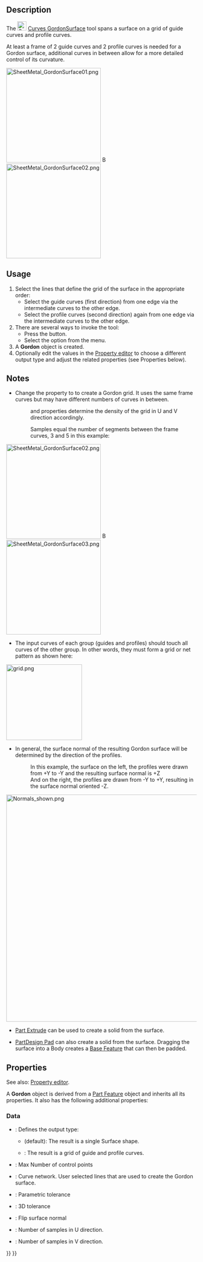 <languages/>
<translate>

<!--T:1-->
{{Docnav
|[[Curves_Pipeshell|Pipeshell]]
|[[Curves_SegmentSurface|SegmentSurface]]
|[[Curves_Workbench|Curves]]
|IconL=Curves_Pipeshell.svg
|IconR=Curves_SegmentSurface.svg
|IconC=Curves_workbench_icon.svg
}}

<!--T:2-->
{{GuiCommand
|Name=Curves GordonSurface
|MenuLocation=Surfaces → Gordon surface
|Workbenches=[[Curves_Workbench|Curves]]
}}

==Description== <!--T:3-->

<!--T:4-->
The [[Image:Curves_GordonSurface.svg|24px]] [[Curves_GordonSurface|Curves GordonSurface]] tool spans a surface on a grid of guide curves and profile curves.

<!--T:17-->
At least a frame of 2 guide curves and 2 profile curves is needed for a Gordon surface, additional curves in between allow for a more detailed control of its curvature.

</translate>
[[Image:SheetMetal_GordonSurface01.png|250px]] [[Image:Button_right.svg|16px|link=]]
[[Image:SheetMetal_GordonSurface02.png|250px]]
<translate>

<!--T:18-->
{{Caption|A grid of 3 guides (yellow) and 4 profiles (purple) → A Gordon surface}}

==Usage== <!--T:5-->

<!--T:6-->
# Select the lines that define the grid of the surface in the appropriate order:
#* Select the guide curves (first direction) from one edge via the intermediate curves to the other edge.
#* Select the profile curves (second direction) again from one edge via the intermediate curves to the other edge.
# There are several ways to invoke the tool:
#* Press the {{Button|[[Image:Curves_GordonSurface.svg|16px]] [[Curves_GordonSurface|Gordon surface]]}} button.
#* Select the {{MenuCommand|Surfaces → [[Image:Curves_GordonSurface.svg|16px]] Gordon surface}} option from the menu.
# A '''Gordon''' object is created.
# Optionally edit the values in the [[Property_editor|Property editor]] to choose a different output type and adjust the related properties (see Properties below).

==Notes== <!--T:7-->

<!--T:13-->
* Change the {{PropertyData|Output}} property to {{Value|Wireframe}} to create a Gordon grid. It uses the same frame curves but may have different numbers of curves in between.
*: {{PropertyData|Samples U}} and {{PropertyData|Samples V}} properties determine the density of the grid in U and V direction accordingly.
*: Samples equal the number of segments between the frame curves, 3 and 5 in this example:

</translate>
[[Image:SheetMetal_GordonSurface02.png|250px]] [[Image:Button_right.svg|16px|link=]]
[[Image:SheetMetal_GordonSurface03.png|250px]]
<translate>

<!--T:19-->
{{Caption|Gordon surface → Gordon grid, the same object with Output property set to Wireframe}}

<!--T:20-->
* The input curves of each group (guides and profiles) should touch all curves of the other group. In other words, they must form a grid or net pattern as shown here:

</translate>
[[File:grid.png|200px]]
<translate>

<!--T:21-->
* In general, the surface normal of the resulting Gordon surface will be determined by the direction of the profiles.
*: In this example, the surface on the left, the profiles were drawn from +Y to -Y and the resulting surface normal is +Z
*: And on the right, the profiles are drawn from -Y to +Y, resulting in the surface normal oriented -Z.

</translate>
[[File:Normals shown.png|600px]]
<translate>

<!--T:15-->
* [[Part_Extrude|Part Extrude]] can be used to create a solid from the surface.

<!--T:16-->
* [[PartDesign_Pad|PartDesign Pad]] can also create a solid from the surface. Dragging the surface into a Body creates a [[PartDesign_Body#Base_Feature|Base Feature]] that can then be padded.

==Properties== <!--T:9-->

<!--T:22-->
See also: [[Property_editor|Property editor]].

<!--T:23-->
A '''Gordon''' object is derived from a [[Part_Feature|Part Feature]] object and inherits all its properties. It also has the following additional properties:

===Data=== <!--T:24-->

<!--T:25-->
{{TitleProperty|Base}}

<!--T:26-->
* {{PropertyData|Output|Enumeration}}: Defines the output type: 
** {{Value|Surface}} (default): The result is a single Surface shape.
** {{Value|Wireframe}}: The result is a grid of guide and profile curves.

<!--T:27-->
{{TitleProperty|Gordon}}

<!--T:28-->
* {{PropertyData|Max Ctrl Pts|Integer}}: Max Number of control points
* {{PropertyData|Sources|LinkList}}: Curve network. User selected lines that are used to create the Gordon surface.
* {{PropertyData|Tol2D|Float|Hidden}}: Parametric tolerance
* {{PropertyData|Tol3D|Float}}: 3D tolerance

<!--T:29-->
{{TitleProperty|Surface}}

<!--T:30-->
* {{PropertyData|Flip Normal|Bool}}: Flip surface normal

<!--T:31-->
{{TitleProperty|Wireframe}}

<!--T:12-->
* {{PropertyData|Samples U|Integer|Hidden}}: Number of samples in U direction.
* {{PropertyData|Samples V|Integer|Hidden}}: Number of samples in V direction.


<!--T:11-->
{{Docnav
|[[Curves_Pipeshell|Pipeshell]]
|[[Curves_SegmentSurface|SegmentSurface]]
|[[Curves_Workbench|Curves]]
|IconL=Curves_Pipeshell.svg
|IconR=Curves_SegmentSurface.svg
|IconC=Curves_workbench_icon.svg
}}

</translate>
{{Curves Tools navi{{#translation:}}}}
{{Userdocnavi{{#translation:}}}}